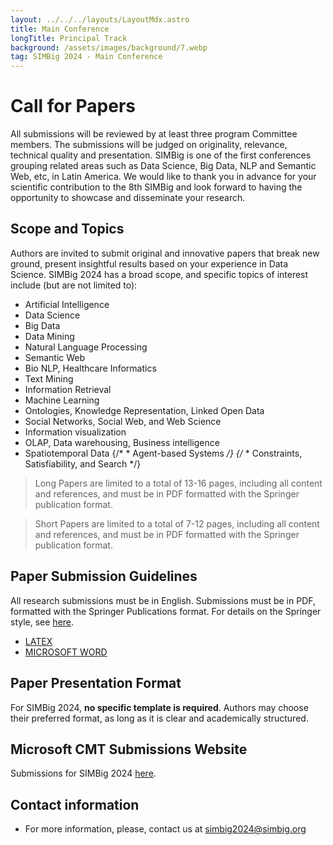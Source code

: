 ```yaml
---
layout: ../../../layouts/LayoutMdx.astro
title: Main Conference
longTitle: Principal Track
background: /assets/images/background/7.webp
tag: SIMBig 2024 - Main Conference
---
```



# Call for Papers

All submissions will be reviewed by at least three program Committee members. The submissions will be judged on originality, relevance, technical quality and presentation. SIMBig is one of the first conferences grouping related areas such as Data Science, Big Data, NLP and Semantic Web, etc, in Latin America. We would like to thank you in advance for your scientific contribution to the 8th SIMBig and look forward to having the opportunity to showcase and disseminate your research.

## Scope and Topics

Authors are invited to submit original and innovative papers that break new ground, present insightful results based on your experience in Data Science. SIMBig 2024 has a broad scope, and specific topics of interest include (but are not limited to):

- Artificial Intelligence
- Data Science
- Big Data
- Data Mining
- Natural Language Processing
- Semantic Web
- Bio NLP, Healthcare Informatics
- Text Mining
- Information Retrieval
- Machine Learning
- Ontologies, Knowledge Representation, Linked Open Data
- Social Networks, Social Web, and Web Science
- Information visualization
- OLAP, Data warehousing, Business intelligence
- Spatiotemporal Data
  {/* * Agent-based Systems */}
  {/* * Constraints, Satisfiability, and Search */}

> Long Papers are limited to a total of 13-16 pages, including all content and references, and must be in PDF formatted with the Springer publication format.

> Short Papers are limited to a total of 7-12 pages, including all content and references, and must be in PDF formatted with the Springer publication format.

## Paper Submission Guidelines

All research submissions must be in English.
Submissions must be in PDF, formatted with the Springer Publications format. For details on the Springer style, see [here](https://www.springer.com/gp/computer-science/lncs/conference-proceedings-guidelines).

- [LATEX](https://resource-cms.springernature.com/springer-cms/rest/v1/content/19238648/data/v8)
- [MICROSOFT WORD](https://resource-cms.springernature.com/springer-cms/rest/v1/content/7117506/data/v1)


## Paper Presentation Format

For SIMBig 2024, **no specific template is required**. Authors may choose their preferred format, as long as it is clear and academically structured.

## Microsoft CMT Submissions Website

Submissions for SIMBig 2024 <a href="https://cmt3.research.microsoft.com/SIMBIG2024" target="_blank" rel="noopener">here</a>.

## Contact information

- For more information, please, contact us at simbig2024@simbig.org

<ContactUs />
